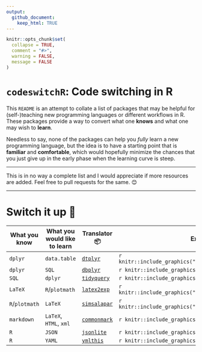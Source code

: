 ```yaml
---
output: 
  github_document:
    keep_html: TRUE
---
```


```r
knitr::opts_chunk$set(
  collapse = TRUE,
  comment = "#>",
  warning = FALSE,
  message = FALSE
)
```

# `codeswitchR`: Code switching in R

This `README` is an attempt to collate a list of packages that may be helpful
for (self-)teaching new programming languages or different workflows in R. These
packages provide a way to convert what one **knows** and what one may wish to
**learn**.

Needless to say, none of the packages can help you *fully* learn a new
programming language, but the idea is to have a starting point that is
**familiar** and **comfortable**, which would hopefully minimize the chances
that you just give up in the early phase when the learning curve is steep.

---

This is in no way a complete list and I would appreciate if more resources are
added. Feel free to pull requests for the same. 😊

---

# Switch it up 🔀

What you know | What you would like to learn | Translator 📦 | Examples
----------------- | ----------------- | ----------------- | ----------------- 
`dplyr` | `data.table` | [`dtplyr`](https://dtplyr.tidyverse.org/articles/translation.html) | `r knitr::include_graphics("examples/dplyr_datatable.jpeg")`
`dplyr` | `SQL` | [`dbplyr`](https://dbplyr.tidyverse.org/articles/sql.html) | `r knitr::include_graphics("examples/dplyr_sql.jpeg")`
`SQL` | `dplyr` | [`tidyquery`](https://github.com/ianmcook/tidyquery/blob/master/README.md) | `r knitr::include_graphics("examples/sql_dplyr.jpeg")`
`LaTeX` | `R`/`plotmath` | [`latex2exp`](https://cran.r-project.org/web/packages/latex2exp/vignettes/using-latex2exp.html) | `r knitr::include_graphics("examples/latex_plotmath.jpeg")`
`R`/`plotmath` | `LaTeX` | [`simsalapar`](https://rstudio-pubs-static.s3.amazonaws.com/268872_483cb8ee959642b68e9cf2b84eda1e06.html) | `r knitr::include_graphics("examples/plotmath_latex.jpeg")`
`markdown` | `LaTeX`, `HTML`, `xml` | [`commonmark`](https://github.com/r-lib/commonmark) | `r knitr::include_graphics("examples/markdown_many.jpeg")`
`R` | `JSON` | [`jsonlite`](https://cran.r-project.org/web/packages/jsonlite/vignettes/json-mapping.pdf) | `r knitr::include_graphics("examples/r_json.jpeg")`
`R` | `YAML` | [`ymlthis`](https://ymlthis.r-lib.org/index.html) | `r knitr::include_graphics("examples/r_yaml.png")`

<!-- To create a copy of the `README.html`. -->

<!-- ```{r} -->
<!-- fs::file_copy("README.html", "index.html") -->
<!-- ``` -->
